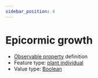```yaml
---
sidebar_position: 4
---
```



# Epicormic growth

- [Observable property](/viewers/dawe-vocabs?uri=https://linked.data.gov.au/def/nrm/cacfba72-ae93-4f92-9cc3-bf656d7ab5f0) definition
- Feature type: [plant individual](http://linked.data.gov.au/def/tern-cv/60d7edf8-98c6-43e9-841c-e176c334d270)
- Value type: [Boolean](https://w3id.org/tern/ontologies/tern/Boolean)


<Example protocolModule="condition-point-intercept" observableProperty="https://linked.data.gov.au/def/nrm/cacfba72-ae93-4f92-9cc3-bf656d7ab5f0" />
